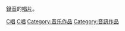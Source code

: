 [[錄音|錄音]]的[[唱片|唱片]]。
{{Commonscat|Recorded music}}

[[Category:音樂媒體|C唱]]
[[Category:音樂產業|C唱]]
[[Category:音乐作品|Category:音乐作品]]
[[Category:音訊作品|Category:音訊作品]]